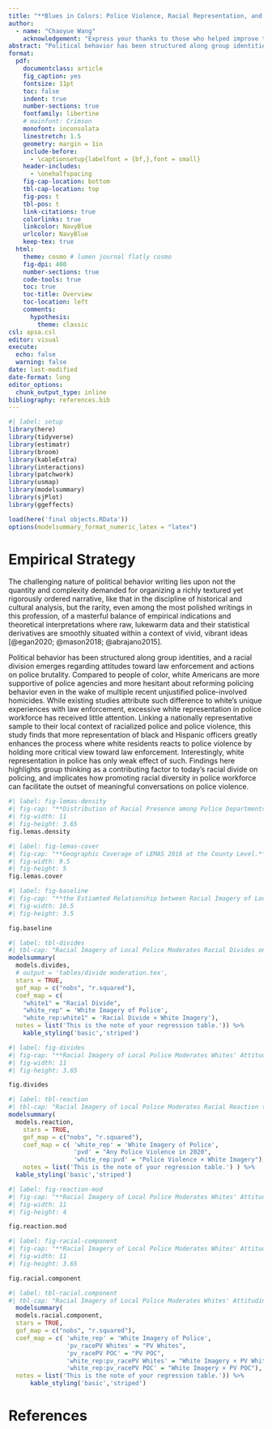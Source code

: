 ```yaml
---
title: "**Blues in Colors: Police Violence, Racial Representation, and White Attitude Change**"
author: 
  - name: "Chaoyue Wang"
    acknowledgement: "Express your thanks to those who helped improve this research along the way."
abstract: "Political behavior has been structured along group identities, and a racial division emerges regarding attitudes toward law enforcement and actions on police brutality. Compared to people of color, white Americans are more supportive of police agencies and more hesitant about reforming policing behavior even in the wake of multiple recent unjustified police-involved homicides. While existing studies attribute such difference to white's unique experiences with law enforcement, excessive white representation in police workforces has received little attention. Linking a nationally representative sample to their local context of racialized police and police violence, this study finds that more representation of black and Hispanic officers greatly enhances the process where white residents reacts to police violence by holding more critical view toward law enforcement. Interestingly, white representation in police has only weak effect of such. Findings here highlights group thinking as a contributing factor to today's racial divide on policing, and implicates how promoting racial diversity in police workforce can facilitate the outset of meaningful conversations on police violence."
format: 
  pdf:
    documentclass: article
    fig_caption: yes
    fontsize: 11pt
    toc: false
    indent: true
    number-sections: true
    fontfamily: libertine
    # mainfont: Crimson
    monofont: inconsolata
    linestretch: 1.5
    geometry: margin = 1in
    include-before:
      - \captionsetup{labelfont = {bf,},font = small} 
    header-includes: 
      - \onehalfspacing 
    fig-cap-location: bottom
    tbl-cap-location: top
    fig-pos: t
    tbl-pos: t
    link-citations: true
    colorlinks: true
    linkcolor: NavyBlue
    urlcolor: NavyBlue
    keep-tex: true
  html:
    theme: cosmo # lumen journal flatly cosmo
    fig-dpi: 400
    number-sections: true
    code-tools: true
    toc: true
    toc-title: Overview
    toc-location: left
    comments:
      hypothesis:
        theme: classic
csl: apsa.csl
editor: visual
execute:
  echo: false
  warning: false
date: last-modified
date-format: long
editor_options: 
  chunk_output_type: inline
bibliography: references.bib
---
```


```r
#| label: setup
library(here)
library(tidyverse)
library(estimatr)
library(broom)
library(kableExtra)
library(interactions)
library(patchwork)
library(usmap)
library(modelsummary)
library(sjPlot)
library(ggeffects)

load(here('final objects.RData'))
options(modelsummary_format_numeric_latex = "latex")
```

# Empirical Strategy

The challenging nature of political behavior writing lies upon not the quantity and complexity demanded for organizing a richly textured yet rigorously ordered narrative, like that in the discipline of historical and cultural analysis, but the rarity, even among the most polished writings in this profession, of a masterful balance of empirical indications and theoretical interpretations where raw, lukewarm data and their statistical derivatives are smoothly situated within a context of vivid, vibrant ideas [@egan2020; @mason2018; @abrajano2015].

Political behavior has been structured along group identities, and a racial division emerges regarding attitudes toward law enforcement and actions on police brutality. Compared to people of color, white Americans are more supportive of police agencies and more hesitant about reforming policing behavior even in the wake of multiple recent unjustified police-involved homicides. While existing studies attribute such difference to white's unique experiences with law enforcement, excessive white representation in police workforce has received little attention. Linking a nationally representative sample to their local context of racialized police and police violence, this study finds that more representation of black and Hispanic officers greatly enhances the process where white residents reacts to police violence by holding more critical view toward law enforcement. Interestingly, white representation in police has only weak effect of such. Findings here highlights group thinking as a contributing factor to today's racial divide on policing, and implicates how promoting racial diversity in police workforce can facilitate the outset of meaningful conversations on police violence.

```r
#| label: fig-lemas-density
#| fig-cap: "**Distribution of Racial Presence among Police Departments Surveyed in LEMAS 2016.** On the horizontal axis, a positive value indicates that the corresponding racial group is excessively represented in local police departments, and a negative value the otherwise."
#| fig-width: 11
#| fig-height: 3.65
fig.lemas.density
```

```r
#| label: fig-lemas-cover
#| fig-cap: "**Geographic Coverage of LEMAS 2016 at the County Level.** Counties are colored blue where at least one police department within its jurisdiction is surveyed in LEMAS 2016."
#| fig-width: 9.5
#| fig-height: 5
fig.lemas.cover
```

```r
#| label: fig-baseline
#| fig-cap: "**the Estiamted Relationship between Racial Imagery of Local Police and White Attitudes on Policing.** Linear predicted values of outcome attitudes are based upon the previous interactional OLS model."
#| fig-width: 10.5
#| fig-height: 3.5

fig.baseline
```

```r
#| label: tbl-divides
#| tbl-cap: "Racial Imagery of Local Police Moderates Racial Divides on Police Violence."
modelsummary(
  models.divides,
  # output = 'tables/divide moderation.tex',
  stars = TRUE,
  gof_map = c("nobs", "r.squared"), 
  coef_map = c(
    "white1" = "Racial Divide",
    "white_rep" = 'White Imagery of Police',
    "white_rep:white1" = 'Racial Divide × White Imagery'),
  notes = list('This is the note of your regression table.')) %>% 
    kable_styling('basic','striped')
```

```r
#| label: fig-divides
#| fig-cap: "**Racial Imagery of Local Police Moderates Whites' Attitudinal Response to Police Violence.** Linear predicted values of outcome attitudes are based upon the previous interactional OLS model."
#| fig-width: 11
#| fig-height: 3.65

fig.divides
```

```r
#| label: tbl-reaction
#| tbl-cap: "Racial Imagery of Local Police Moderates Racial Reaction to Police Violence."
modelsummary(
  models.reaction,
    stars = TRUE,
    gof_map = c("nobs", "r.squared"),
    coef_map = c( 'white_rep' = 'White Imagery of Police',
                  'pvd' = "Any Police Violence in 2020",
                  'white_rep:pvd' = "Police Violence × White Imagery"),
    notes = list('This is the note of your regression table.') ) %>% 
  kable_styling('basic','striped')
```

```r
#| label: fig-reaction-mod
#| fig-cap: "**Racial Imagery of Local Police Moderates Whites' Attitudinal Response to Police Violence.** Linear predicted values of outcome attitudes are based upon the previous interactional OLS model."
#| fig-width: 11
#| fig-height: 4

fig.reaction.mod
```

```r
#| label: fig-racial-component
#| fig-cap: "**Racial Imagery of Local Police Moderates Whites' Attitudinal Response to Police Violence.** Linear predicted values of outcome attitudes are based upon the previous interactional OLS model."
#| fig-width: 11
#| fig-height: 3.65

fig.racial.component
```

```r
#| label: tbl-racial.component
#| tbl-cap: "Racial Imagery of Local Police Moderates Whites' Attitudinal Response to Police Violence."
  modelsummary(
  models.racial.component,
  stars = TRUE,
  gof_map = c("nobs", "r.squared"),　
  coef_map = c( 'white_rep' = 'White Imagery of Police',
                'pv_racePV Whites' = "PV Whites",
                'pv_racePV POC' = "PV POC",
                'white_rep:pv_racePV Whites' = "White Imagery × PV Whites",
                'white_rep:pv_racePV POC' = "White Imagery × PV POC"),
  notes = list('This is the note of your regression table.')) %>% 
      kable_styling('basic','striped')
```

# References

